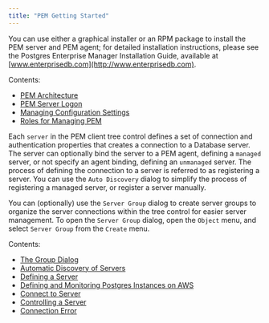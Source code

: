 ```yaml
---
title: "PEM Getting Started"
---
```


<div id="toc_pem_getting_started" class="registered_link"></div>

You can use either a graphical installer or an RPM package to install the PEM server and PEM agent; for detailed installation instructions, please see the Postgres Enterprise Manager Installation Guide, available at [www.enterprisedb.com](http://www.enterprisedb.com).

Contents:

-   [PEM Architecture](01_pem_architecture/#pem_architecture)
-   [PEM Server Logon](02_pem_server_logon/#pem_server_logon)
-   [Managing Configuration Settings](03_pem_managing_configuration_settings/#pem_managing_configuration_settings)
-   [Roles for Managing PEM](04_pem_roles/#pem_roles)

Each `server` in the PEM client tree control defines a set of connection and authentication properties that creates a connection to a Database server. The server can optionally bind the server to a PEM agent, defining a `managed` server, or not specify an agent binding, defining an `unmanaged` server. The process of defining the connection to a server is referred to as registering a server. You can use the `Auto Discovery` dialog to simplify the process of registering a managed server, or register a server manually.

You can (optionally) use the `Server Group` dialog to create server groups to organize the server connections within the tree control for easier server management. To open the `Server Group` dialog, open the `Object` menu, and select `Server Group` from the `Create` menu.

Contents:

-   [The Group Dialog](05_group_dialog/#group_dialog)
-   [Automatic Discovery of Servers](06_auto_discovery_dialog/#auto_discovery_dialog)
-   [Defining a Server](07_pem_define_connection/#pem_define_connection)
-   [Defining and Monitoring Postgres Instances on AWS](08_pem_define_aws_connection/#pem_define_aws_instance_connection)
-   [Connect to Server](09_pem_connect_to_server/#pem_connect_to_server)
-   [Controlling a Server](10_control_server/#control_server)
-   [Connection Error](11_connect_error/#connect_error)
